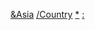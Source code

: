 {{Categories by country|nocat}}

[[Category:各国军事模板|&Asia]]
[[Category:亚洲军事模板|/Country]]
[[Category:亚洲各国军事|*]]
[[Category:亚洲各国模板|:]]